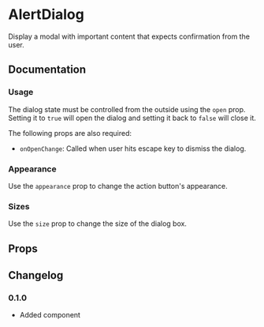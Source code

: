 # AlertDialog

Display a modal with important content that expects confirmation from the user.

## Documentation

### Usage

The dialog state must be controlled from the outside using the `open` prop. Setting it to `true` will open the dialog and setting it back to `false` will close it.

The following props are also required:

- `onOpenChange`: Called when user hits escape key to dismiss the dialog.

<ax-demo name="alert-dialog/usage" />

### Appearance

Use the `appearance` prop to change the action button's appearance.

<ax-demo name="alert-dialog/appearance-usage" />

### Sizes

Use the `size` prop to change the size of the dialog box.

<ax-demo name="alert-dialog/size-usage" />

## Props

<ax-props-table component="AlertDialog" />

<ax-props-table component="AlertDialogTitle" />

<ax-props-table component="AlertDialogDescription" />

<ax-props-table component="AlertDialogFooter" />

<ax-props-table component="AlertDialogCancel" extends="Button" />

<ax-props-table component="AlertDialogAction" extends="Button" />

## Changelog

### 0.1.0

- Added component
